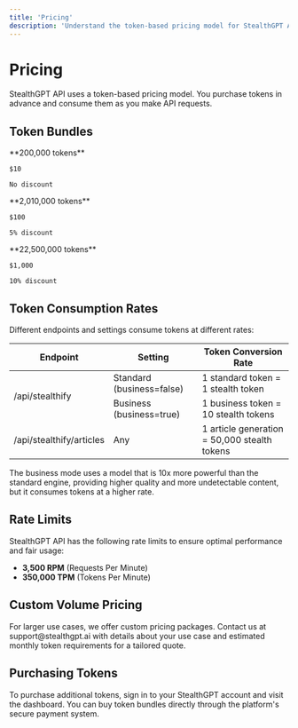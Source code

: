 ```yaml
---
title: 'Pricing'
description: 'Understand the token-based pricing model for StealthGPT API'
---
```


# Pricing

StealthGPT API uses a token-based pricing model. You purchase tokens in advance and consume them as you make API requests.

## Token Bundles

<CardGroup cols={3}>
  <Card title="Starter" icon="seedling">
    **200,000 tokens**
    
    $10
    
    No discount
  </Card>
  <Card title="Professional" icon="briefcase">
    **2,010,000 tokens**
    
    $100
    
    5% discount
  </Card>
  <Card title="Enterprise" icon="building">
    **22,500,000 tokens**
    
    $1,000
    
    10% discount
  </Card>
</CardGroup>

## Token Consumption Rates

Different endpoints and settings consume tokens at different rates:

<Table>
  <thead>
    <tr>
      <th>Endpoint</th>
      <th>Setting</th>
      <th>Token Conversion Rate</th>
    </tr>
  </thead>
  <tbody>
    <tr>
      <td rowspan="2">/api/stealthify</td>
      <td>Standard (business=false)</td>
      <td>1 standard token = 1 stealth token</td>
    </tr>
    <tr>
      <td>Business (business=true)</td>
      <td>1 business token = 10 stealth tokens</td>
    </tr>
    <tr>
      <td>/api/stealthify/articles</td>
      <td>Any</td>
      <td>1 article generation = 50,000 stealth tokens</td>
    </tr>
  </tbody>
</Table>

<Note>
  The business mode uses a model that is 10x more powerful than the standard engine, providing higher quality and more undetectable content, but it consumes tokens at a higher rate.
</Note>

## Rate Limits

StealthGPT API has the following rate limits to ensure optimal performance and fair usage:

- **3,500 RPM** (Requests Per Minute)
- **350,000 TPM** (Tokens Per Minute)

## Custom Volume Pricing

<Card title="Need higher volumes?" icon="chart-line">
  For larger use cases, we offer custom pricing packages. Contact us at support@stealthgpt.ai with details about your use case and estimated monthly token requirements for a tailored quote.
</Card>

## Purchasing Tokens

To purchase additional tokens, sign in to your StealthGPT account and visit the dashboard. You can buy token bundles directly through the platform's secure payment system. 
